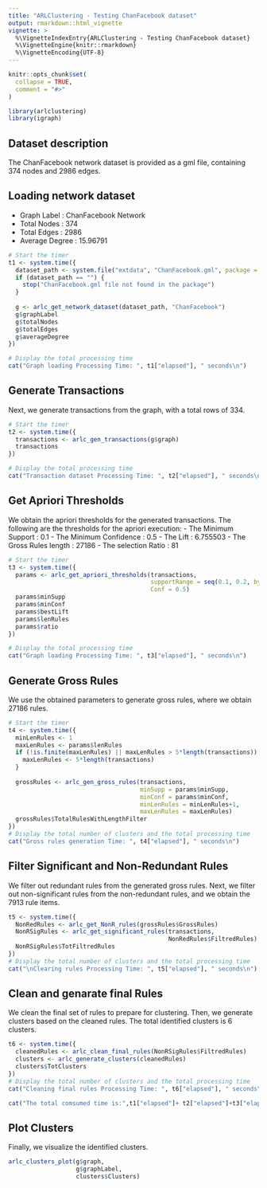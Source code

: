 ```yaml
---
title: "ARLClustering - Testing ChanFacebook dataset"
output: rmarkdown::html_vignette
vignette: >
  %\VignetteIndexEntry{ARLClustering - Testing ChanFacebook dataset}
  %\VignetteEngine{knitr::rmarkdown}
  %\VignetteEncoding{UTF-8}
---
```


```r
knitr::opts_chunk$set(
  collapse = TRUE,
  comment = "#>"
)
```

```r
library(arlclustering)
library(igraph)
```

## Dataset description
The ChanFacebook network dataset is provided as a gml file, containing 374 nodes and 2986 edges.


## Loading network dataset
- Graph Label    : ChanFacebook Network
- Total Nodes    : 374
- Total Edges    : 2986
- Average Degree : 15.96791
```r
# Start the timer
t1 <- system.time({
  dataset_path <- system.file("extdata", "ChanFacebook.gml", package = "arlclustering")
  if (dataset_path == "") {
    stop("ChanFacebook.gml file not found in the package")
  }
  
  g <- arlc_get_network_dataset(dataset_path, "ChanFacebook")
  g$graphLabel
  g$totalNodes
  g$totalEdges
  g$averageDegree
})

# Display the total processing time
cat("Graph loading Processing Time: ", t1["elapsed"], " seconds\n")
```

## Generate Transactions

Next, we generate transactions from the graph, with a total rows of 334.

```r
# Start the timer
t2 <- system.time({
  transactions <- arlc_gen_transactions(g$graph)
  transactions
})

# Display the total processing time
cat("Transaction dataset Processing Time: ", t2["elapsed"], " seconds\n")
```

## Get Apriori Thresholds

We obtain the apriori thresholds for the generated transactions. The following are the thresholds for the apriori execution:
- The Minimum Support    : 0.1
- The Minimum Confidence : 0.5
- The Lift               : 6.755503
- The Gross Rules length : 27186
- The selection Ratio    : 81

```r
# Start the timer
t3 <- system.time({
  params <- arlc_get_apriori_thresholds(transactions,
                                        supportRange = seq(0.1, 0.2, by = 0.1),
                                        Conf = 0.5)
  params$minSupp
  params$minConf
  params$bestLift
  params$lenRules
  params$ratio
})

# Display the total processing time
cat("Graph loading Processing Time: ", t3["elapsed"], " seconds\n")
```

## Generate Gross Rules

We use the obtained parameters to generate gross rules, where we obtain 27186 rules.

```r
# Start the timer
t4 <- system.time({
  minLenRules <- 1
  maxLenRules <- params$lenRules
  if (!is.finite(maxLenRules) || maxLenRules > 5*length(transactions)) {
    maxLenRules <- 5*length(transactions)
  }
  
  grossRules <- arlc_gen_gross_rules(transactions,
                                     minSupp = params$minSupp,
                                     minConf = params$minConf,
                                     minLenRules = minLenRules+1,
                                     maxLenRules = maxLenRules)
  grossRules$TotalRulesWithLengthFilter
})
# Display the total number of clusters and the total processing time
cat("Gross rules generation Time: ", t4["elapsed"], " seconds\n")
```

## Filter Significant and Non-Redundant Rules

We filter out redundant rules from the generated gross rules. Next, we filter out non-significant rules from the non-redundant rules, and we obtain the 7913 rule items.

```r
t5 <- system.time({
  NonRedRules <- arlc_get_NonR_rules(grossRules$GrossRules)
  NonRSigRules <- arlc_get_significant_rules(transactions,
                                             NonRedRules$FiltredRules)
  NonRSigRules$TotFiltredRules
})
# Display the total number of clusters and the total processing time
cat("\nClearing rules Processing Time: ", t5["elapsed"], " seconds\n")
```

## Clean and genarate final Rules

We clean the final set of rules to prepare for clustering. Then, we generate clusters based on the cleaned rules. The total identified clusters is 6 clusters.

```r
t6 <- system.time({
  cleanedRules <- arlc_clean_final_rules(NonRSigRules$FiltredRules)
  clusters <- arlc_generate_clusters(cleanedRules)
  clusters$TotClusters
})
# Display the total number of clusters and the total processing time
cat("Cleaning final rules Processing Time: ", t6["elapsed"], " seconds\n")

cat("The total comsumed time is:",t1["elapsed"]+ t2["elapsed"]+t3["elapsed"]+t4["elapsed"]+t5["elapsed"]+t6["elapsed"], "seconds\n")
```

## Plot Clusters

Finally, we visualize the identified clusters.

```r
arlc_clusters_plot(g$graph,
                   g$graphLabel,
                   clusters$Clusters)

```


